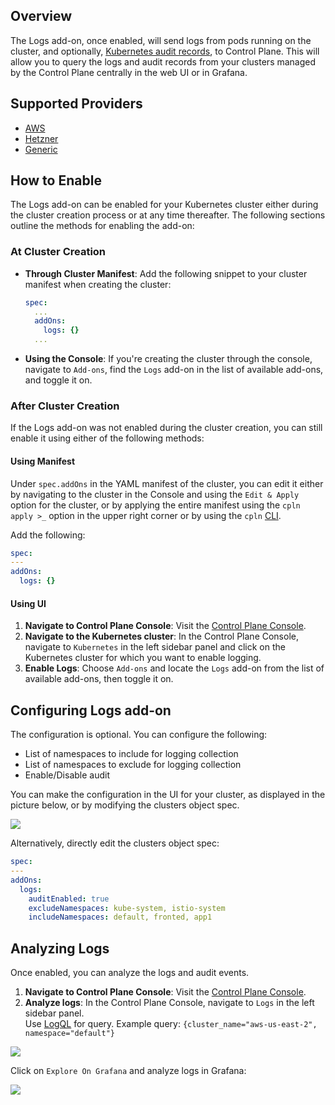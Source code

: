 ## Overview

The Logs add-on, once enabled, will send logs from pods running on the cluster, and optionally, [Kubernetes audit records](https://kubernetes.io/docs/tasks/debug/debug-cluster/audit/), to Control Plane. This will allow you to query the logs and audit records from your clusters managed by the Control Plane centrally in the web UI or in Grafana.

## Supported Providers

- [AWS](../aws)
- [Hetzner](../hetzner)
- [Generic](../generic)

## How to Enable

The Logs add-on can be enabled for your Kubernetes cluster either during the cluster creation process or at any time thereafter. The following sections outline the methods for enabling the add-on:

### At Cluster Creation

- **Through Cluster Manifest**: Add the following snippet to your cluster manifest when creating the cluster:

  ```yaml YAML
  spec:
    ...
    addOns:
      logs: {}
    ...
  ```

- **Using the Console**: If you're creating the cluster through the console, navigate to `Add-ons`, find the `Logs` add-on in the list of available add-ons, and toggle it on.

### After Cluster Creation

If the Logs add-on was not enabled during the cluster creation, you can still enable it using either of the following methods:

#### Using Manifest

Under `spec.addOns` in the YAML manifest of the cluster, you can edit it either by navigating to the cluster in the Console and using the `Edit & Apply` option for the cluster, or by applying the entire manifest using the `cpln apply >_` option in the upper right corner or by using the `cpln` [CLI](/reference/cli).

Add the following:

```yaml YAML
spec:
---
addOns:
  logs: {}
```

#### Using UI

1. **Navigate to Control Plane Console**: Visit the [Control Plane Console](https://console.cpln.io/console/).
2. **Navigate to the Kubernetes cluster**: In the Control Plane Console, navigate to `Kubernetes` in the left sidebar panel and click on the Kubernetes cluster for which you want to enable logging.
3. **Enable Logs**: Choose `Add-ons` and locate the `Logs` add-on from the list of available add-ons, then toggle it on.

## Configuring Logs add-on

The configuration is optional. You can configure the following:

- List of namespaces to include for logging collection
- List of namespaces to exclude for logging collection
- Enable/Disable audit

You can make the configuration in the UI for your cluster, as displayed in the picture below, or by modifying the clusters object spec.

<Frame>
  <img src="/images/mk8s/add-ons/logs-configurations.png" />
</Frame>

Alternatively, directly edit the clusters object spec:

```yaml YAML
spec:
---
addOns:
  logs:
    auditEnabled: true
    excludeNamespaces: kube-system, istio-system
    includeNamespaces: default, fronted, app1
```

## Analyzing Logs

Once enabled, you can analyze the logs and audit events.

1. **Navigate to Control Plane Console**: Visit the [Control Plane Console](https://console.cpln.io/console/).
2. **Analyze logs**: In the Control Plane Console, navigate to `Logs` in the left sidebar panel.  
   Use [LogQL](https://grafana.com/docs/loki/latest/query/) for query. Example query: `{cluster_name="aws-us-east-2", namespace="default"}`

<Frame>
  <img src="/images/mk8s/add-ons/ui-logs.png" />
</Frame>

Click on `Explore On Grafana` and analyze logs in Grafana:

<Frame>
  <img src="/images/mk8s/add-ons/grafana-logs.png" />
</Frame>
